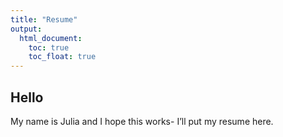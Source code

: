```yaml
---
title: "Resume"
output: 
  html_document:
    toc: true
    toc_float: true
---
```


## Hello

My name is Julia and I hope this works- I'll put my resume here.